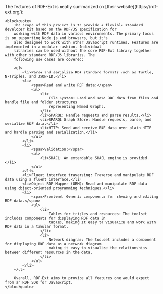 
<Content>
    The features of RDF-Ext is neatly summarized on [their website](https://rdf-ext.org/):

    <blockquote>
        The scope of this project is to provide a flexible standard developer kit based on the RDF/JS specification for
        working with RDF data in various environments. The primary focus is on supporting Node.js and browsers, but it's
        also designed to work with other JavaScript runtimes. Features are implemented in a modular fashion. Individual
        libraries can be used without the core RDF-Ext library together with other standard RDF/JS libraries. The
        following use cases are covered:

        <ul>
            <li>Parse and serialize RDF standard formats such as Turtle, N-Triples, and JSON-LD.</li>
            <li>
                <span>Read and write RDF data:</span>
                <ul>
                    <li>
                        File system: Load and save RDF data from files and handle file and folder structures
                        representing Named Graphs.
                    </li>
                    <li>SPARQL: Handle requests and parse results.</li>
                    <li>SPARQL Graph Store: Handle requests, parse, and serialize RDF data.</li>
                    <li>HTTP: Send and receive RDF data over plain HTTP and handle parsing and serialization.</li>
                </ul>
            </li>
            <li>
                <span>Validation:</span>
                <ul>
                    <li>SHACL: An extendable SHACL engine is provided.</li>
                </ul>
            </li>
            <li>Fluent interface traversing: Traverse and manipulate RDF data using a fluent interface.</li>
            <li>Object RDF Mapper (ORM): Read and manipulate RDF data using object-oriented programming techniques.</li>
            <li>
                <span>Frontend: Generic components for showing and editing RDF data.</span>
                <ul>
                    <li>
                        Tables for triples and resources: The toolset includes components for displaying RDF data in
                        tables, making it easy to visualize and work with RDF data in a tabular format.
                    </li>
                    <li>
                        Network diagram: The toolset includes a component for displaying RDF data as a network diagram,
                        making it easy to visualize the relationships between different resources in the data.
                    </li>
                </ul>
            </li>
        </ul>

        Overall, RDF-Ext aims to provide all features one would expect from an RDF SDK for JavaScript.
    </blockquote>
</Content>
